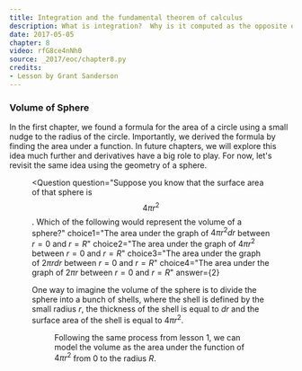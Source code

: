 ```yaml
---
title: Integration and the fundamental theorem of calculus
description: What is integration?  Why is it computed as the opposite of differentiation?  What is the fundamental theorem of calculus?
date: 2017-05-05
chapter: 8
video: rfG8ce4nNh0
source: _2017/eoc/chapter8.py
credits:
- Lesson by Grant Sanderson
---
```


### Volume of Sphere

In the first chapter, we found a formula for the area of a circle using a small nudge to the radius of the circle. Importantly, we derived the formula by finding the area under a function. In future chapters, we will explore this idea much further and derivatives have a big role to play. For now, let's revisit the same idea using the geometry of a sphere.

<Figure
  image="figures/sphere.svg" 
/>

<Question
  question="Suppose you know that the surface area of that sphere is $$4\pi r^2$$. Which of the following would represent the volume of a sphere?"
  choice1="The area under the graph of $4\pi r^2 dr$ between $r=0$ and $r=R$"
  choice2="The area under the graph of $4\pi r^2$ between $r = 0$ and $r=R$"
  choice3="The area under the graph of $2\pi r dr$ between $r=0$ and $r=R$"
  choice4="The area under the graph of $2\pi r$ between $r=0$ and $r=R$"
  answer={2}
>

One way to imagine the volume of the sphere is to divide the sphere into a bunch of shells, where the shell is defined by the small radius $r$, the thickness of the shell is equal to $dr$ and the surface area of the shell is equal to $4\pi r^2$.

<Figure
  image="figures/volume-of-sphere.svg"
/>

Following the same process from lesson 1, we can model the volume as the area under the function of $4 \pi r^2$ from $0$ to the radius $R$.

</Question>
